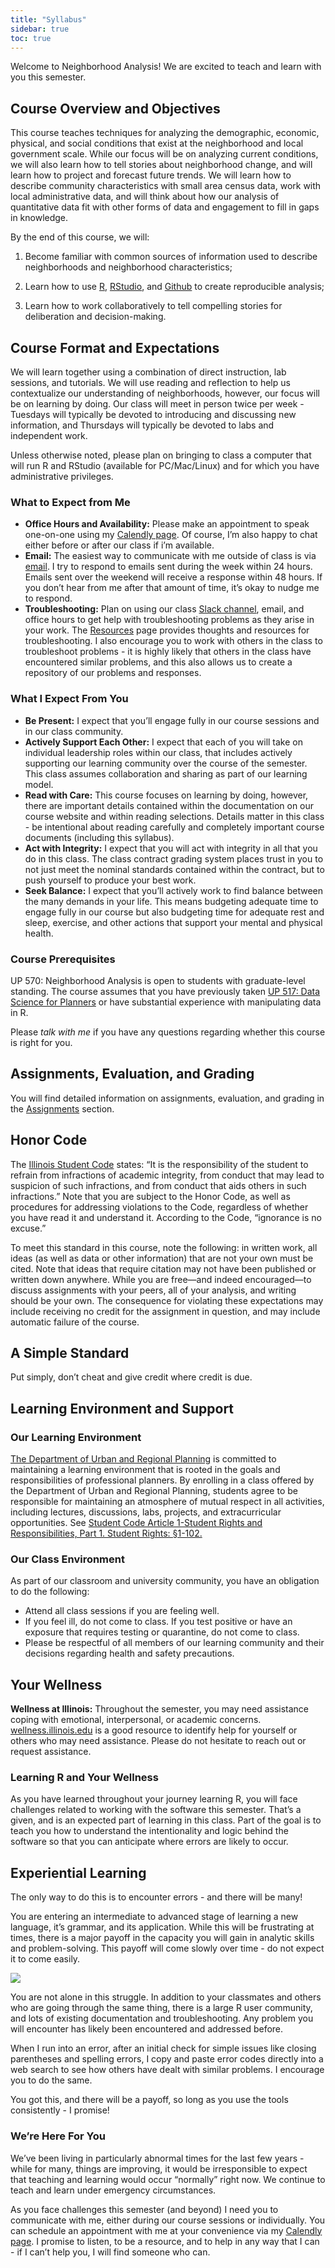 ```yaml
---
title: "Syllabus"
sidebar: true
toc: true
---
```


Welcome to Neighborhood Analysis! We are excited to teach and learn with you this semester.

## Course Overview and Objectives

This course teaches techniques for analyzing the demographic, economic, physical, and social conditions that exist at the neighborhood and local government scale. While our focus will be on analyzing current conditions, we will also learn how to tell stories about neighborhood change, and will learn how to project and forecast future trends. We will learn how to describe community characteristics with small area census data, work with local administrative data, and will think about how our analysis of quantitative data fit with other forms of data and engagement to fill in gaps in knowledge.

By the end of this course, we will:

1.  Become familiar with common sources of information used to describe neighborhoods and neighborhood characteristics;

2.  Learn how to use [R](https://www.r-project.org/), [RStudio](https://rstudio.com/), and [Github](https://github.com/) to create reproducible analysis;

3.  Learn how to work collaboratively to tell compelling stories for deliberation and decision-making.

## Course Format and Expectations

We will learn together using a combination of direct instruction, lab sessions, and tutorials. We will use reading and reflection to help us contextualize our understanding of neighborhoods, however, our focus will be on learning by doing. Our class will meet in person twice per week - Tuesdays will typically be devoted to introducing and discussing new information, and Thursdays will typically be devoted to labs and independent work.

Unless otherwise noted, please plan on bringing to class a computer that will run R and RStudio (available for PC/Mac/Linux) and for which you have administrative privileges.

### What to Expect from Me

-   **Office Hours and Availability:** Please make an appointment to speak one-on-one using my [Calendly page](%7B%7B%3C%20var%20instructor.calendly_url%20%3E%7D%7D). Of course, I'm also happy to chat either before or after our class if i'm available.
-   **Email:** The easiest way to communicate with me outside of class is via [email](mailto:%7B%7B%3C%20var%20instructor.email%20%3E%7D%7D). I try to respond to emails sent during the week within 24 hours. Emails sent over the weekend will receive a response within 48 hours. If you don't hear from me after that amount of time, it's okay to nudge me to respond.
-   **Troubleshooting:** Plan on using our class [Slack channel](%7B%7B%3C%20var%20course.slack%20%3E%7D%7D), email, and office hours to get help with troubleshooting problems as they arise in your work. The [Resources](/resources) page provides thoughts and resources for troubleshooting. I also encourage you to work with others in the class to troubleshoot problems - it is highly likely that others in the class have encountered similar problems, and this also allows us to create a repository of our problems and responses.

### What I Expect From You

-   **Be Present:** I expect that you'll engage fully in our course sessions and in our class community.
-   **Actively Support Each Other:** I expect that each of you will take on individual leadership roles within our class, that includes actively supporting our learning community over the course of the semester. This class assumes collaboration and sharing as part of our learning model.
-   **Read with Care:** This course focuses on learning by doing, however, there are important details contained within the documentation on our course website and within reading selections. Details matter in this class - be intentional about reading carefully and completely important course documents (including this syllabus).
-   **Act with Integrity:** I expect that you will act with integrity in all that you do in this class. The class contract grading system places trust in you to not just meet the nominal standards contained within the contract, but to push yourself to produce your best work.
-   **Seek Balance:** I expect that you'll actively work to find balance between the many demands in your life. This means budgeting adequate time to engage fully in our course but also budgeting time for adequate rest and sleep, exercise, and other actions that support your mental and physical health.

### Course Prerequisites

UP 570: Neighborhood Analysis is open to students with graduate-level standing. The course assumes that you have previously taken [UP 517: Data Science for Planners](https://courses.illinois.edu/schedule/terms/UP/517) or have substantial experience with manipulating data in R.

Please *talk with me* if you have any questions regarding whether this course is right for you.

## Assignments, Evaluation, and Grading

You will find detailed information on assignments, evaluation, and grading in the [Assignments]() section.

## Honor Code

The [Illinois Student Code](https://studentcode.illinois.edu) states: "It is the responsibility of the student to refrain from infractions of academic integrity, from conduct that may lead to suspicion of such infractions, and from conduct that aids others in such infractions." Note that you are subject to the Honor Code, as well as procedures for addressing violations to the Code, regardless of whether you have read it and understand it. According to the Code, "ignorance is no excuse."

To meet this standard in this course, note the following: in written work, all ideas (as well as data or other information) that are not your own must be cited. Note that ideas that require citation may not have been published or written down anywhere. While you are free---and indeed encouraged---to discuss assignments with your peers, all of your analysis, and writing should be your own. The consequence for violating these expectations may include receiving no credit for the assignment in question, and may include automatic failure of the course.

::: callout-warning
## A Simple Standard

Put simply, don't cheat and give credit where credit is due.
:::

## Learning Environment and Support

### Our Learning Environment

[The Department of Urban and Regional Planning](https://urban.illinois.edu) is committed to maintaining a learning environment that is rooted in the goals and responsibilities of professional planners. By enrolling in a class offered by the Department of Urban and Regional Planning, students agree to be responsible for maintaining an atmosphere of mutual respect in all activities, including lectures, discussions, labs, projects, and extracurricular opportunities. See [Student Code Article 1-Student Rights and Responsibilities, Part 1. Student Rights: §1-102.](https://studentcode.illinois.edu/article1/part1/1-101/)

### Our Class Environment

As part of our classroom and university community, you have an obligation to do the following:

-   Attend all class sessions if you are feeling well.
-   If you feel ill, do not come to class. If you test positive or have an exposure that requires testing or quarantine, do not come to class.
-   Please be respectful of all members of our learning community and their decisions regarding health and safety precautions.

## Your Wellness

**Wellness at Illinois:** Throughout the semester, you may need assistance coping with emotional, interpersonal, or academic concerns. [wellness.illinois.edu](https://wellness.illinois.edu) is a good resource to identify help for yourself or others who may need assistance. Please do not hesitate to reach out or request assistance.

### Learning R and Your Wellness

As you have learned throughout your journey learning R, you will face challenges related to working with the software this semester. That's a given, and is an expected part of learning in this class. Part of the goal is to teach you how to understand the intentionality and logic behind the software so that you can anticipate where errors are likely to occur.

::: callout-tip
## Experiential Learning

The only way to do this is to encounter errors - and there will be many!
:::

You are entering an intermediate to advanced stage of learning a new language, it's grammar, and its application. While this will be frustrating at times, there is a major payoff in the capacity you will gain in analytic skills and problem-solving. This payoff will come slowly over time - do not expect it to come easily.

![](https://cdn.myportfolio.com/45214904-6a61-4e23-98d6-b140f8654a40/51084276-ab7f-4c57-a0e7-5cf14a277359.png?h=69e1a6fbff194b606222a0795f89b6c8)

You are not alone in this struggle. In addition to your classmates and others who are going through the same thing, there is a large R user community, and lots of existing documentation and troubleshooting. Any problem you will encounter has likely been encountered and addressed before.

::: callout-tip
When I run into an error, after an initial check for simple issues like closing parentheses and spelling errors, I copy and paste error codes directly into a web search to see how others have dealt with similar problems. I encourage you to do the same.
:::

You got this, and there will be a payoff, so long as you use the tools consistently - I promise!

### We're Here For You

We've been living in particularly abnormal times for the last few years - while for many, things are improving, it would be irresponsible to expect that teaching and learning would occur "normally" right now. We continue to teach and learn under emergency circumstances.

As you face challenges this semester (and beyond) I need you to communicate with me, either during our course sessions or individually. You can schedule an appointment with me at your convenience via my [Calendly page](%7B%7B%3C%20var%20instructor.calendly_url%20%3E%7D%7D). I promise to listen, to be a resource, and to help in any way that I can - if I can't help you, I will find someone who can.
